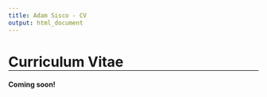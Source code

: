 ```yaml
---
title: Adam Sisco - CV
output: html_document
---
```


<style>
  .title {
    display: none;
  }
  
  h1 {
    border-bottom-width: 1px;
    border-bottom-style: solid;
    border-bottom-color: black;
  }
  
  .banner-image {
    background-image: linear-gradient(rgba(0, 0, 0, 0.20), rgba(0, 0, 0, 0.25)), url("images/cropped/cropped_trinity_oli_2015119_lrg.jpg");
  }
</style>

# Curriculum Vitae

#### Coming soon!